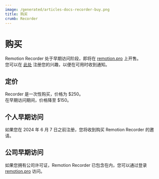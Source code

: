 ```yaml
---
image: /generated/articles-docs-recorder-buy.png
title: 购买
crumb: Recorder
---
```


# 购买

Remotion Recorder 处于早期访问阶段，即将在 [remotion.pro](https://remotion.pro) 上开售。  
您可以在 [此处](https://remotion.pro/recorder) 注册您的兴趣，以便在可用时收到通知。

## 定价

Recorder 是一次性购买，价格为 $250。  
在早期访问期间，价格降至 $150。

## 个人早期访问

如果您在 2024 年 6 月 7 日之前注册，您将收到购买 Remotion Recorder 的邀请。

## 公司早期访问

如果您拥有公司许可证，Remotion Recorder 已包含在内，您可以通过登录 [remotion.pro](https://remotion.pro) 访问。 


